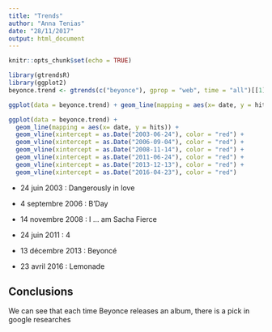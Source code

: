 ```yaml
---
title: "Trends"
author: "Anna Tenias"
date: "28/11/2017"
output: html_document
---
```


```r
knitr::opts_chunk$set(echo = TRUE)
```

```r
library(gtrendsR)
library(ggplot2)
beyonce.trend <- gtrends(c("beyonce"), gprop = "web", time = "all")[[1]]

ggplot(data = beyonce.trend) + geom_line(mapping = aes(x= date, y = hits))
```
```r
ggplot(data = beyonce.trend) + 
  geom_line(mapping = aes(x= date, y = hits)) +
  geom_vline(xintercept = as.Date("2003-06-24"), color = "red") +
  geom_vline(xintercept = as.Date("2006-09-04"), color = "red") +
  geom_vline(xintercept = as.Date("2008-11-14"), color = "red") +
  geom_vline(xintercept = as.Date("2011-06-24"), color = "red") +
  geom_vline(xintercept = as.Date("2013-12-13"), color = "red") +
  geom_vline(xintercept = as.Date("2016-04-23"), color = "red")
```

- 24 juin 2003 : Dangerously in love

- 4 septembre 2006 : B'Day

- 14 novembre 2008 : I ... am Sacha Fierce

- 24 juin 2011 : 4

- 13 décembre 2013 : Beyoncé

- 23 avril 2016 : Lemonade

## Conclusions
We can see that each time Beyonce releases an album, there is a pick in google researches